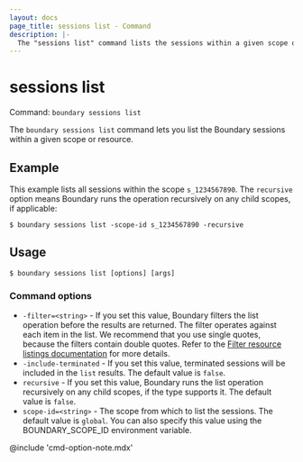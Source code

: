 ```yaml
---
layout: docs
page_title: sessions list - Command
description: |-
  The "sessions list" command lists the sessions within a given scope or resource.
---
```


# sessions list

Command: `boundary sessions list`

The `boundary sessions list` command lets you list the Boundary sessions within a given scope or resource.

## Example

This example lists all sessions within the scope `s_1234567890`.
The `recursive` option means Boundary runs the operation recursively on any child scopes, if applicable:

```shell-session
$ boundary sessions list -scope-id s_1234567890 -recursive
```

## Usage

<CodeBlockConfig hideClipboard>

```shell-session
$ boundary sessions list [options] [args]
```

</CodeBlockConfig>

### Command options

- `-filter=<string>` - If you set this value, Boundary filters the list operation before the results are returned.
The filter operates against each item in the list.
We recommend that you use single quotes, because the filters contain double quotes.
Refer to the [Filter resource listings documentation](/boundary/docs/concepts/filtering/resource-listing) for more details.
- `-include-terminated` - If you set this value, terminated sessions will be included in the `list` results.
The default value is `false`.
- `recursive` - If you set this value, Boundary runs the list operation recursively on any child scopes, if the type supports it.
The default value is `false`.
- `scope-id=<string>` - The scope from which to list the sessions.
The default value is `global`.
You can also specify this value using the BOUNDARY_SCOPE_ID environment variable.

@include 'cmd-option-note.mdx'